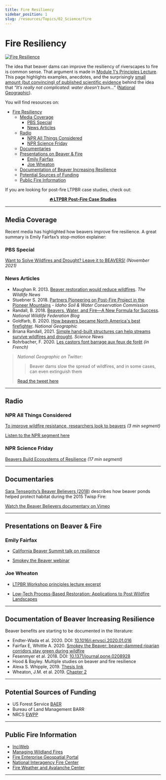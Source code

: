 ```yaml
---
title: Fire Resiliency
sidebar_position: 1
slug: /resources/Topics/02_Science/fire
---
```


# Fire Resiliency

[![Fire Resilience](/img/pics/FireResilience.png)](http://lowtechpbr.restoration.usu.edu/workshops/2020/SGI/Modules/module1#j-principles)

The idea that beaver dams can improve the resiliency of riverscapes to fire is common sense. That argument is made in [Module 1's Principles Lecture](http://lowtechpbr.restoration.usu.edu/workshops/2020/SGI/Modules/module1#j-principles). This page highlights examples, anecdotes, and the surprisingly [small amount (but convincing) of published scientific evidence](https://en.wikipedia.org/wiki/North_American_beaver#Beaver_ponds_as_wildlife_refugia_and_firebreaks_in_wildfires) behind the idea that *“It’s really not complicated: water doesn’t burn…”* ([National Geographic](https://www.nationalgeographic.com/animals/2020/09/beavers-firefighters-wildfires-california-oregon/)).

You will find resources on:

- [Fire Resiliency](#fire-resiliency)
  - [Media Coverage](#media-coverage)
    - [PBS Special](#pbs-special)
    - [News Articles](#news-articles)
  - [Radio](#radio)
    - [NPR All Things Considered](#npr-all-things-considered)
    - [NPR Science Friday](#npr-science-friday)
  - [Documentaries](#documentaries)
  - [Presentations on Beaver \& Fire](#presentations-on-beaver--fire)
    - [Emily Fairfax](#emily-fairfax)
    - [Joe Wheaton](#joe-wheaton)
  - [Documentation of Beaver Increasing Resilience](#documentation-of-beaver-increasing-resilience)
  - [Potential Sources of Funding](#potential-sources-of-funding)
  - [Public Fire Information](#public-fire-information)

If you are looking for post-fire LTPBR case studies, check out:

<div align="center">

[**🔥 LTPBR Post-Fire Case Studies**](/resources/casestudies/firecasestudies)

</div>

---

## Media Coverage

Recent media has highlighted how beavers improve fire resilience. A great summary is Emily Fairfax’s stop-motion explainer:

<YouTubeEmbed videoId="IAM94B73bzE" title="Emily Fairfax’s Stop-Motion Explainer: Fire Resilience" width={560} height={315} />

### PBS Special

[Want to Solve Wildfires and Drought? Leave it to BEAVERS!](https://www.pbs.org/video/want-to-solve-wildfires-and-drought-leave-it-to-beavers-t8gtpt/) *(November 2021)*

### News Articles

- Maughan R. 2013. [Beaver restoration would reduce wildfires](http://www.thewildlifenews.com/2013/10/25/beaver-restoration-would-reduce-wildfires/). *The Wildlife News*  
- Stuebner S. 2018. [Partners Pioneering on Post-Fire Project in the Pioneer Mountains](https://swc.idaho.gov/wp-content/uploads/sites/78/2019/08/final-2018_12-december-2018-newsletter.pdf) - *Idaho Soil & Water Conservation Commission*  
- Randall, B. 2018. [Beavers, Water, and Fire—A New Formula for Success](https://blog.nwf.org/2018/10/beavers-water-and-fire-a-new-formula-for-success/). *National Wildlife Federation Blog*  
- Goldfarb, B. 2020. [How beavers became North America's best firefighter](https://www.nationalgeographic.com/animals/2020/09/beavers-firefighters-wildfires-california-oregon/). *National Geographic*  
- Briana Randall, 2021. [Simple hand-built structures can help streams survive wildfires and drought](https://www.sciencenews.org/article/stream-survival-beaver-dam-simple-structures-wildfires-drought). *Science News*  
- Rohrbacher, F. 2020. [Les castors font barrage aux feux de forêt](https://www.lemonde.fr/sciences/article/2020/10/11/les-castors-font-barrage-aux-feux-de-foret_6055632_1650684.html) *(in French)*

> *National Geographic on Twitter:*  
>  
> > Beaver dams slow the spread of wildfires, and in some cases, can even extinguish them  
>  
> [Read the tweet here](https://twitter.com/NatGeo/status/1309314944186437636)

---

## Radio

### NPR All Things Considered

[To improve wildfire resistance, researchers look to beavers](https://www.npr.org/2021/10/16/1046779486/to-improve-wildfire-resistance-researchers-look-to-beavers) *(3 min segment)*

[Listen to the NPR segment here](https://www.npr.org/player/embed/1046779486/1046779487)

### NPR Science Friday

[Beavers Build Ecosystems of Resilience](https://www.sciencefriday.com/segments/beaver-wetland-wildfires/) *(17 min segment)*

---

## Documentaries

[Sara Tensegrity’s Beaver Believers (2018)](https://www.thebeaverbelievers.com/) describes how beaver ponds helped protect habitat during the 2015 Twisp Fire:

[Watch the Beaver Believers documentary on Vimeo](https://player.vimeo.com/video/96654872?color=697d4a)

---

## Presentations on Beaver & Fire

### Emily Fairfax

- [California Beaver Summit talk on resilience](https://www.youtube.com/embed/zFXYOejzDZA)

<YouTubeEmbed videoId="zFXYOejzDZA" title="California Beaver Summit talk on resilience" width={560} height={315} />

- [Smokey the Beaver webinar](https://www.youtube.com/embed/39CWo2Qk7TM)

<YouTubeEmbed videoId="39CWo2Qk7TM" title="Smokey the Beaver webinar" width={560} height={315} />

### Joe Wheaton

- [LTPBR Workshop principles lecture excerpt](https://www.youtube.com/embed/v5gZQDEXlxQ?start=700)

<YouTubeEmbed videoId="v5gZQDEXlxQ" title="LTPBR Workshop principles lecture excerpt" width={560} height={315} start={700} />

- [Low-Tech Process-Based Restoration: Applications to Post Wildfire Landscapes](https://www.researchgate.net/publication/351055402_Low-Tech_Process-Based_Restoration_Applications_to_Post_Wildfire_Landscapes)

<YouTubeEmbed videoId="VhnnX9e0NjE" title="Low-Tech Process-Based Restoration: Applications to Post Wildfire Landscapes" width={560} height={315} />

---

## Documentation of Beaver Increasing Resilience

Beaver benefits are starting to be documented in the literature:  

- Endter-Wada et al. 2020. DOI: [10.1016/j.envsci.2020.01.016](http://dx.doi.org/10.1016/j.envsci.2020.01.016)  
- Fairfax E, Whittle A. 2020. [Smokey the Beaver: beaver-dammed riparian corridors stay green during wildfire](https://esajournals.onlinelibrary.wiley.com/doi/abs/10.1002/eap.2225)  
- Fesenmyer et al. 2018. DOI: [10.1371/journal.pone.0208928](http://dx.doi.org/10.1371/journal.pone.0208928)  
- Hood & Bayley. Multiple studies on beaver and fire resilience  
- Alexa S. Whipple, 2019. [Thesis link](https://www.researchgate.net/publication/340687718_RIPARIAN_RESILIENCE_IN_THE_FACE_OF_INTERACTING_DISTURBANCES_UNDERSTANDING_COMPLEX_INTERACTIONS_BETWEEN_WILDFIRE_EROSION_AND_BEAVER_Castor_canadensis_IN_GRAZED_DRYLAND_RIPARIAN_SYSTEMS_OF_LOW_ORDER_STR)  
- Wheaton, J.M. et al. 2019. [Chapter 2](http://dx.doi.org/10.13140/RG.2.2.34270.69447)

---

## Potential Sources of Funding

- US Forest Service [BAER](https://www.fs.fed.us/naturalresources/watershed/burnedareas.shtml)  
- Bureau of Land Management BARR  
- NRCS [EWPP](https://www.nrcs.usda.gov/wps/portal/nrcs/main/national/programs/landscape/ewpp/)

---

## Public Fire Information

- [InciWeb](http://inciweb.nwcg.gov/)  
- [Managing Wildland Fires](https://www.fs.usda.gov/managing-land/fire)  
- [Fire Enterprise Geospatial Portal](https://egp.nwcg.gov/egp/)  
- [National Interagency Fire Center](https://www.nifc.gov/)  
- [Fire Weather and Avalanche Center](https://www.fireweatheravalanche.org/fire/)

---

